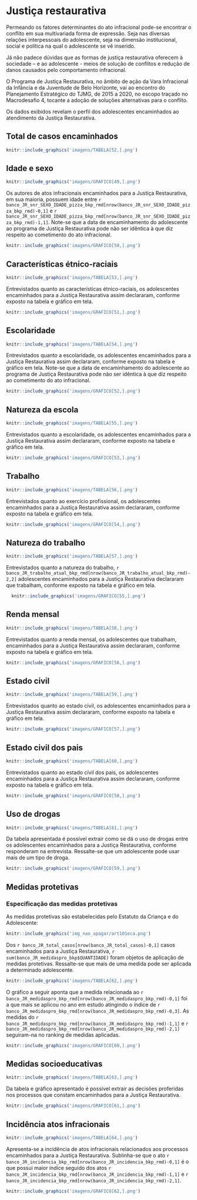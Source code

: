 # Justiça restaurativa
\leavevmode
\newline

Permeando os fatores determinantes do ato infracional pode-se encontrar o conflito em sua multivariada forma de expressão. Seja nas diversas relações interpessoais do adolescente, seja na dimensão institucional, social e política na qual o adolescente se vê inserido.    

Já não padece dúvidas que as formas de justiça restaurativa oferecem à sociedade – e ao adolescente - meios de solução de conflitos e redução de danos causados pelo comportamento infracional.    

O Programa de Justiça Restaurativa, no âmbito de ação da Vara Infracional da Infância e da Juventude de Belo Horizonte, vai ao encontro do Planejamento Estratégico do TJMG, de 2015 a 2020, no escopo traçado no Macrodesafio 4, tocante a adoção de soluções alternativas para o conflito.     

Os dados exibidos revelam o perfil dos adolescentes encaminhados ao atendimento da Justiça Restaurativa.

\newpage

## Total de casos encaminhados
```r
knitr::include_graphics('imagens/TABELA[52,].png')
```

## Idade e sexo
```r
knitr::include_graphics('imagens/GRAFICO[49,].png')
```
Os autores de atos infracionais encaminhados para a Justiça Restaurativa, em sua maioria, possuem idade entre `r banco_JR_snr_SEXO_IDADE_pizza_bkp_rmd[nrow(banco_JR_snr_SEXO_IDADE_pizza_bkp_rmd)-0,1]` e `r banco_JR_snr_SEXO_IDADE_pizza_bkp_rmd[nrow(banco_JR_snr_SEXO_IDADE_pizza_bkp_rmd)-1,1]`. Note-se que a data de encaminhamento do adolescente ao programa de Justiça Restaurativa pode não ser idêntica à que diz respeito ao cometimento do ato infracional. 

\vspace{2cm}
```r
knitr::include_graphics('imagens/GRAFICO[50,].png')
```
\newpage

## Características étnico-raciais


```r
knitr::include_graphics('imagens/TABELA[53,].png')
```

Entrevistados quanto as características étnico-raciais, os adolescentes encaminhados para a Justiça Restaurativa assim declararam, conforme exposto na tabela e gráfico em tela.

\vspace{2cm}
```r
knitr::include_graphics('imagens/GRAFICO[51,].png')
```
\newpage

## Escolaridade



```r
knitr::include_graphics('imagens/TABELA[54,].png')
```

Entrevistados quanto a escolaridade, os adolescentes encaminhados para a Justiça Restaurativa assim declararam, conforme exposto na tabela e gráfico em tela. Note-se que a data de encaminhamento do adolescente ao programa de Justiça Restaurativa pode não ser idêntica à que diz respeito ao cometimento do ato infracional. 

\vspace{2cm}
```r
knitr::include_graphics('imagens/GRAFICO[52,].png')
```
\newpage

## Natureza da escola



```r
knitr::include_graphics('imagens/TABELA[55,].png')
```

Entrevistados quanto a escolaridade, os adolescentes encaminhados para a Justiça Restaurativa assim declararam, conforme exposto na tabela e gráfico em tela.

\vspace{2cm}
```r
knitr::include_graphics('imagens/GRAFICO[53,].png')
```
\newpage

## Trabalho



```r
knitr::include_graphics('imagens/TABELA[56,].png')
```

Entrevistados quanto ao exercício profissional, os adolescentes encaminhados para a Justiça Restaurativa assim declararam, conforme exposto na tabela e gráfico em tela.

\vspace{2cm}
```r
knitr::include_graphics('imagens/GRAFICO[54,].png')
```
\newpage

## Natureza do trabalho




```r
knitr::include_graphics('imagens/TABELA[57,].png')
```

Entrevistados quanto a natureza do trabalho, `r banco_JR_trabalho_atual_bkp_rmd[nrow(banco_JR_trabalho_atual_bkp_rmd)-2,2]` adolescentes encaminhados para a Justiça Restaurativa declararam que trabalham, conforme exposto na tabela e gráfico em tela.

\vspace{2cm}
```r
  knitr::include_graphics('imagens/GRAFICO[55,].png')
```
\newpage

## Renda mensal




```r
knitr::include_graphics('imagens/TABELA[58,].png')
```

Entrevistados quanto a renda mensal, os adolescentes que trabalham, encaminhados para a Justiça Restaurativa assim declararam, conforme exposto na tabela e gráfico em tela.

\vspace{2cm}
```r
knitr::include_graphics('imagens/GRAFICO[56,].png')
```
\newpage

## Estado civil


```r
knitr::include_graphics('imagens/TABELA[59,].png')
```

Entrevistados quanto ao estado civil, os adolescentes encaminhados para a Justiça Restaurativa assim declararam, conforme exposto na tabela e gráfico em tela.

\vspace{2cm}
```r
knitr::include_graphics('imagens/GRAFICO[57,].png')
```
\newpage

## Estado civil dos pais



```r
knitr::include_graphics('imagens/TABELA[60,].png')
```

Entrevistados quanto ao estado civil dos pais, os adolescentes encaminhados para a Justiça Restaurativa assim declararam, conforme exposto na tabela e gráfico em tela.

\vspace{2cm}
```r
knitr::include_graphics('imagens/GRAFICO[58,].png')
```
\newpage

## Uso de drogas

```r
knitr::include_graphics('imagens/TABELA[61,].png')
```

Da tabela apresentada é possível extrair como se dá o uso de drogas entre os adolescentes encaminhados para a Justiça Restaurativa, conforme responderam na entrevista. Ressalte-se que um adolescente pode usar mais de um tipo de droga.

\vspace{2cm}
```r
knitr::include_graphics('imagens/GRAFICO[59,].png')
```
\newpage

## Medidas protetivas
### Especificação das medidas protetivas

As medidas protetivas são estabelecidas pelo Estatuto da Criança e do Adolescente:
\leavevmode
\newline
```r
knitr::include_graphics('img_nao_apagar/art101eca.png')
```

\leavevmode
\newline

Dos `r banco_JR_total_casos[nrow(banco_JR_total_casos)-0,1]` casos encaminhados para a Justiça Restaurativa, `r sum(banco_JR_medidaspro_bkp$QUANTIDADE)` foram objetos de aplicação de medidas protetivas. Ressalte-se que mais de uma medida pode ser aplicada a determinado adolescente.

\vspace{2cm}
```r
knitr::include_graphics('imagens/TABELA[62,].png')
```
\newpage

O gráfico a seguir aponta que a medida relacionada ao `r banco_JR_medidaspro_bkp_rmd[nrow(banco_JR_medidaspro_bkp_rmd)-0,1]` foi a que mais se aplicou no ano em estudo atingindo o índice de `r banco_JR_medidaspro_bkp_rmd[nrow(banco_JR_medidaspro_bkp_rmd)-0,3]`. As medidas do `r banco_JR_medidaspro_bkp_rmd[nrow(banco_JR_medidaspro_bkp_rmd)-1,1]` e `r banco_JR_medidaspro_bkp_rmd[nrow(banco_JR_medidaspro_bkp_rmd)-2,1]` seguiram-na no ranking de medidas aplicadas.

\leavevmode
\newline
\vspace{2cm}
```r
knitr::include_graphics('imagens/GRAFICO[60,].png')
```
\newpage

## Medidas socioeducativas

```r
knitr::include_graphics('imagens/TABELA[63,].png')
```

Da tabela e gráfico apresentado é possível extrair as decisões proferidas nos processos que constam  encaminhados para a Justiça Restaurativa.

\vspace{2cm}
```r
knitr::include_graphics('imagens/GRAFICO[61,].png')
```
\newpage

## Incidência atos infracionais

```r
knitr::include_graphics('imagens/TABELA[64,].png')
```

Apresenta-se a incidência de atos infracionais relacionados aos processos encaminhados para a Justiça Restaurativa. Sublinha-se que o ato `r banco_JR_incidencia_bkp_rmd[nrow(banco_JR_incidencia_bkp_rmd)-0,1]` é o que possui maior índice seguido dos atos `r banco_JR_incidencia_bkp_rmd[nrow(banco_JR_incidencia_bkp_rmd)-1,1]` e `r banco_JR_incidencia_bkp_rmd[nrow(banco_JR_incidencia_bkp_rmd)-2,1]`.

\vspace{2cm}
```r
knitr::include_graphics('imagens/GRAFICO[62,].png')
```
\newpage


